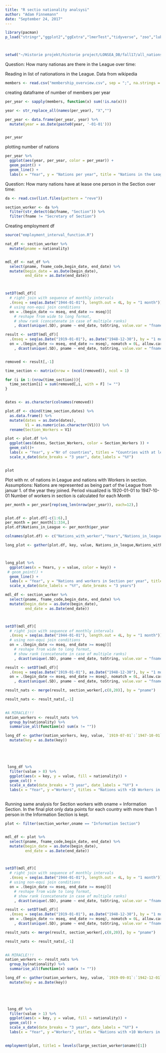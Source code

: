 ```yaml
---
title: "R sectio nationality analsysi"
author: "Adam Finnemann"
date: "September 24, 2017"
---
```


```r

library(pacman)
p_load("stringr","ggplot2","ggExtra","lmerTest","tidyverse", "zoo","lubridate", "data.table")



setwd("~/Historie projekt/historie project/LONSEA_DB/fall17/all_nations")

```



Question: How many nationas are there in the League over time:

Reading in list of nationations in the League. Data from wikipedia
```r
members <- read.csv("membership_overview.csv", sep = ";", na.strings = c("NA", "")) 

```

creating dataframe of number of members per year
```r
per_year <- sapply(members, function(x) sum(!is.na(x))) 

year <- str_replace_all(names(per_year), "X","")

per_year <- data.frame(per_year, year) %>% 
  mutate(year = as.Date(paste0(year, '-01-01')))


per_year
```


plotting number of nations
```r

per_year %>% 
  ggplot(aes(year, per_year, color = per_year)) +
  geom_point() +
  geom_line() +
  labs(x = "Year", y = "Nations per year", title = "Nations in the League")

```

Question: How many nations have at lease one person in the Section over time:


```r
da <- read.csv(list.files(pattern = "reve"))

section_worker <- da %>% 
  filter(str_detect(da$fname, "Section")) %>%  
  filter(fname != "Secretary of Section")


```

Creating employment df

```r
source("employment_interval_function.R")

nat_df <- section_worker %>% 
  mutate(pname = nationality)


mdl_df <- nat_df %>% 
  select(pname, fname_code,begin_date, end_date) %>% 
  mutate(begin_date = as.Date(begin_date),
         end_date = as.Date(end_date))



setDT(mdl_df)[
  # right join with sequence of monthly intervals
  .(mseq = seq(as.Date("1944-01-01"), length.out = 4L, by = "1 month")), 
  # using non-equi join conditions
  on = .(begin_date <= mseq, end_date >= mseq)][
    # reshape from wide to long format,
    # show rank (concatenate in case of multiple ranks)
    , dcast(unique(.SD), pname ~ end_date, toString, value.var = "fname_code")]

result <- setDT(mdl_df)[
  .(mseq = seq(as.Date("1919-01-01"), as.Date("1948-12-30"), by = "1 month")), 
  on = .(begin_date <= mseq, end_date >= mseq), nomatch = 0L, allow.cartesian = TRUE][
    , dcast(unique(.SD), pname ~ end_date, toString, value.var = "fname_code")]


removed <- result[,-1]

time_section <- matrix(nrow = (ncol(removed)), ncol = 1)

for (i in 1:(nrow(time_section))){
  time_section[i] = sum(removed[,i, with = F] != "")
}


dates <- as.character(colnames(removed))

plot.df <- cbind(time_section,dates) %>% 
  as.data.frame() %>% 
  mutate(dates = as.Date(dates),
         V1 = as.numeric(as.character(V1))) %>% 
  rename(Section_Workers = V1)

plot <- plot.df %>% 
  ggplot(aes(dates, Section_Workers, color = Section_Workers )) +
  geom_col()+
  labs(x = "Year", y ="Nr of countries", titles = "Countries with at least 1 worker")+
  scale_x_date(date_breaks = "3 year", date_labels = "%Y")


plot


```

Plot with nr. of nations in League and nations with Workers in section.
Assumptions:
Nations are represented as being part of the League from januar 1. of the year they joined.
Period visualized is 1920-01-01 to 1947-10-01
Number of workers in section is calculated for each Month
```r
per_month = per_year[rep(seq_len(nrow(per_year)), each=12),] 


plot.df <- plot.df[-c(1:6),]
per_month = per_month[1:334,]
plot.df$Nations_in_League <- per_month$per_year 

colnames(plot.df) <- c("Nations_with_worker","Years","Nations_in_league")

long_plot <- gather(plot.df, key, value, Nations_in_league,Nations_with_worker)



long_plot %>% 
  ggplot(aes(x = Years, y = value, color = key)) +
 # geom_point() +
  geom_line() +
  labs(x = "Year", y = "Nations and workers in Section per year", title = "Nations and Workers in Section")+
  scale_x_date(date_labels = "%Y", date_breaks = "3 years")


```

```r


mdl_df <- section_worker %>% 
  select(pname, fname_code,begin_date, end_date) %>% 
  mutate(begin_date = as.Date(begin_date),
         end_date = as.Date(end_date))



setDT(mdl_df)[
  # right join with sequence of monthly intervals
  .(mseq = seq(as.Date("1944-01-01"), length.out = 4L, by = "1 month")), 
  # using non-equi join conditions
  on = .(begin_date <= mseq, end_date >= mseq)][
    # reshape from wide to long format,
    # show rank (concatenate in case of multiple ranks)
    , dcast(unique(.SD), pname ~ end_date, toString, value.var = "fname_code")]

result <- setDT(mdl_df)[
  .(mseq = seq(as.Date("1919-01-01"), as.Date("1948-12-30"), by = "1 month")), 
  on = .(begin_date <= mseq, end_date >= mseq), nomatch = 0L, allow.cartesian = TRUE][
    , dcast(unique(.SD), pname ~ end_date, toString, value.var = "fname_code")]

result_nats <- merge(result, section_worker[,c(8,20)], by = "pname")

result_nats <- result_nats[,-1]
 

#A MIRACLE!!!
nation_workers <- result_nats %>% 
  group_by(nationality) %>% 
  summarise_all(function(x) sum(x != ""))

long_df <- gather(nation_workers, key, value, `1919-07-01`:`1947-10-01`) %>% 
  mutate(key = as.Date(key)) 
  




 long_df %>% 
  filter(value > 8) %>% 
  ggplot(aes(x = key, y = value, fill = nationality)) +
  geom_col() +
  scale_x_date(date_breaks = "3 year", date_labels = "%Y") +
  labs(x = "Year", y ="Workers", titles = "Nations with +10 Workers in Section")
  

```

Running same analysis for Section workers with oname = Information Section.
In the final plot only data points for each country with more than 1 person in the Information Section is kept. 

```r
plot <- filter(section_worker,oname == "Information Section")


mdl_df <- plot %>% 
  select(pname, fname_code,begin_date, end_date) %>% 
  mutate(begin_date = as.Date(begin_date),
         end_date = as.Date(end_date))



setDT(mdl_df)[
  # right join with sequence of monthly intervals
  .(mseq = seq(as.Date("1944-01-01"), length.out = 4L, by = "1 month")), 
  # using non-equi join conditions
  on = .(begin_date <= mseq, end_date >= mseq)][
    # reshape from wide to long format,
    # show rank (concatenate in case of multiple ranks)
    , dcast(unique(.SD), pname ~ end_date, toString, value.var = "fname_code")]

result <- setDT(mdl_df)[
  .(mseq = seq(as.Date("1919-01-01"), as.Date("1948-12-30"), by = "1 month")), 
  on = .(begin_date <= mseq, end_date >= mseq), nomatch = 0L, allow.cartesian = TRUE][
    , dcast(unique(.SD), pname ~ end_date, toString, value.var = "fname_code")]

result_nats <- merge(result, section_worker[,c(8,20)], by = "pname")

result_nats <- result_nats[,-1]
 

#A MIRACLE!!!
nation_workers <- result_nats %>% 
  group_by(nationality) %>% 
  summarise_all(function(x) sum(x != ""))

long_df <- gather(nation_workers, key, value, `1919-09-01`:`1942-12-01`) %>% 
  mutate(key = as.Date(key)) 
  




 long_df %>% 
  filter(value > 1) %>% 
  ggplot(aes(x = key, y = value, fill = nationality)) +
  geom_col() +
  scale_x_date(date_breaks = "3 year", date_labels = "%Y") +
  labs(x = "Year", y ="Workers", titles = "Nations with +10 Workers in Section")
  

employment(plot, title1 = levels(large_section_worker$oname)[1])

```

